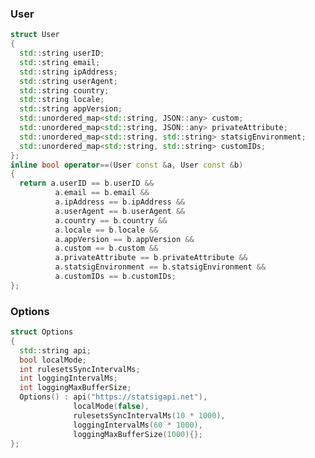 ### User

```cpp
struct User
{
  std::string userID;
  std::string email;
  std::string ipAddress;
  std::string userAgent;
  std::string country;
  std::string locale;
  std::string appVersion;
  std::unordered_map<std::string, JSON::any> custom;
  std::unordered_map<std::string, JSON::any> privateAttribute;
  std::unordered_map<std::string, std::string> statsigEnvironment;
  std::unordered_map<std::string, std::string> customIDs;
};
inline bool operator==(User const &a, User const &b)
{
  return a.userID == b.userID &&
          a.email == b.email &&
          a.ipAddress == b.ipAddress &&
          a.userAgent == b.userAgent &&
          a.country == b.country &&
          a.locale == b.locale &&
          a.appVersion == b.appVersion &&
          a.custom == b.custom &&
          a.privateAttribute == b.privateAttribute &&
          a.statsigEnvironment == b.statsigEnvironment &&
          a.customIDs == b.customIDs;
};
```

### Options

```cpp
struct Options
{
  std::string api;
  bool localMode;
  int rulesetsSyncIntervalMs;
  int loggingIntervalMs;
  int loggingMaxBufferSize;
  Options() : api("https://statsigapi.net"),
              localMode(false),
              rulesetsSyncIntervalMs(10 * 1000),
              loggingIntervalMs(60 * 1000),
              loggingMaxBufferSize(1000){};
};
```
